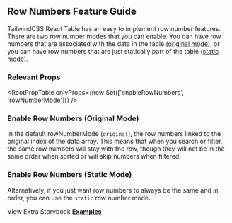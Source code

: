 
<Head>
  <title>Row Numbers Feature Guide - TailwindCSS React Table Docs</title>
  <meta
    name="description"
    content="How to use and customize automatic row numbers in TailwindCSS React Table"
  />
</Head>

## Row Numbers Feature Guide

TailwindCSS React Table has an easy to implement row number features. There are two row number modes that you can enable. You can have row numbers that are associated with the data in the table ([original mode](<#enable-row-numbers-(original-mode)>)), or you can have row numbers that are just statically part of the table ([static mode](<#enable-row-numbers-(static-mode)>)).

### Relevant Props

<RootPropTable onlyProps={new Set(['enableRowNumbers', 'rowNumberMode'])} />

### Enable Row Numbers (Original Mode)

In the default rowNumberMode (`original`), the row numbers linked to the original index of the data array. This means that when you search or filter, the same row numbers will stay with the row, though they will not be in the same order when sorted or will skip numbers when filtered.

<OriginalExample />

### Enable Row Numbers (Static Mode)

Alternatively, if you just want row numbers to always be the same and in order, you can use the `static` row number mode.

<StaticExample />

View Extra Storybook **[Examples](https://www.tailwindcss-react-table.dev/?path=/story/features-row-number-examples)**
